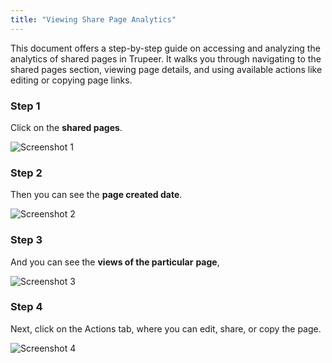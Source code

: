 ```yaml
---
title: "Viewing Share Page Analytics"
---
```


This document offers a step-by-step guide on accessing and analyzing the analytics of shared pages in Trupeer. It walks you through navigating to the shared pages section, viewing page details, and using available actions like editing or copying page links.

### Step 1

Click on the **shared pages**.

![Screenshot 1](images/view-analytics/image1.jpg)

### Step 2

Then you can see the **page created date**.

![Screenshot 2](images/view-analytics/image2.jpg)

### Step 3

And you can see the **views of the particular** **page**,

![Screenshot 3](images/view-analytics/image3.jpg)

### Step 4

Next, click on the Actions tab, where you can edit, share, or copy the page.

![Screenshot 4](images/view-analytics/image4.jpg)
